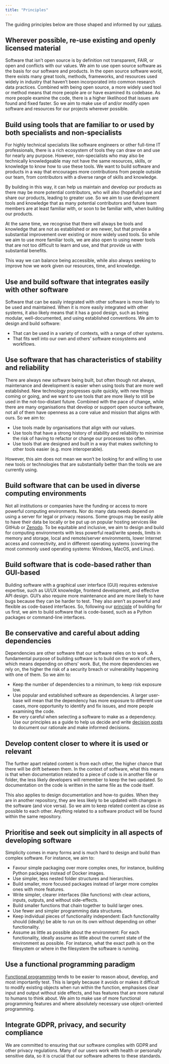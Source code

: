 ```yaml
---
title: "Principles"
---
```


The guiding principles below are those shaped and informed by our
[values](index.qmd#values).

## Wherever possible, re-use existing and openly licensed material

Software that isn't open source is by definition not transparent, FAIR,
or open and conflicts with our values. We aim to use open source
software as the basis for our software and products. In the open source
software world, there exists many great tools, methods, frameworks, and
resources used widely in industry that haven't been incorporated into
common research data practices. Combined with being open source, a more
widely used tool or method means that more people are or have examined
its codebase. As more people examine the code, there is a higher
likelihood that issues are found and fixed faster. So we aim to make use
of and/or modify open software and resources for our projects wherever
possible.

## Build using tools that are familiar to or used by both specialists and non-specialists

For highly technical specialists like software engineers or other
full-time IT professionals, there is a rich ecosystem of tools they can
draw on and use for nearly any purpose. However, non-specialists who may
also be technically knowledgeable may not have the same resources,
skills, or knowledge to know how to use these tools. We want to build
software and products in a way that encourages more contributions from
people outside our team, from contributors with a diverse range of
skills and knowledge.

By building in this way, it can help us maintain and develop our
products as there may be more potential contributors, who will also
(hopefully) use and share our products, leading to greater use. So we
aim to use development tools and knowledge that as many potential
contributors and future team members are at least familiar with, or soon
to be familiar with, when building our products.

At the same time, we recognise that there will always be tools and
knowledge that are not as established or are newer, but that provide a
substantial improvement over existing or more widely used tools. So
while we aim to use more familiar tools, we are also open to using newer
tools that are not too difficult to learn and use, and that provide us
with substantial benefits.

This way we can balance being accessible, while also always seeking to
improve how we work given our resources, time, and knowledge.

## Use and build software that integrates easily with other software

Software that can be easily integrated with other software is more
likely to be used and maintained. When it is more easily integrated with
other systems, it also likely means that it has a good design, such as
being modular, well-documented, and using established conventions. We
aim to design and build software:

-   That can be used in a variety of contexts, with a range of other
    systems.
-   That fits well into our own and others' software ecosystems and
    workflows.

## Use software that has characteristics of stability and reliability

There are always new software being built, but often though not always,
maintenance and development is easier when using tools that are more
well established. New technology progresses quite quickly, with new
things coming or going, and we want to use tools that are more likely to
still be used in the not-too-distant future. Combined with the pace of
change, while there are many organisations that develop or support open
source software, not all of them have openness as a core value and
mission that aligns with ours. So we aim to:

-   Use tools made by organisations that align with our values.
-   Use tools that have a strong history of stability and reliability to
    minimise the risk of having to refactor or change our processes too
    often.
-   Use tools that are designed and built in a way that makes switching
    to other tools easier (e.g. more interoperable).

However, this aim does not mean we won't be looking for and willing to
use new tools or technologies that are substantially better than the
tools we are currently using.

## Build software that can be used in diverse computing environments

Not all institutions or companies have the funding or access to more
powerful computing environments. Nor do many data needs depend on using
a server for legal or privacy reasons. Some groups may be easily able to
have their data be locally or be put up on popular hosting services like
GitHub or [Zenodo](https://zenodo.org/). To be equitable and inclusive,
we aim to design and build for computing environments with less powerful
read/write speeds, limits in memory and storage, local and remote/server
environments, lower Internet access and connectivity, and in different
operating systems (covering the most commonly used operating systems:
Windows, MacOS, and Linux).

## Build software that is code-based rather than GUI-based

Building software with a graphical user interface (GUI) requires
extensive expertise, such as UI/UX knowledge, frontend development, and
effective API design. GUI's also require more maintenance and are more
likely to have bugs because they can be harder to test. They also aren't
as powerful and flexible as code-based interfaces. So, following our
[principle](/organisation/contribution.qmd) of building for us first, we
aim to build software that is code-based, such as a Python packages or
command-line interfaces.

## Be conservative and careful about adding dependencies

Dependencies are other software that our software relies on to work. A
fundamental purpose of building software is to build on the work of
others, which means depending on others' work. But, the more
dependencies we rely on, the higher the risk of a security breach or
vulnerability happening with one of them. So we aim to:

-   Keep the number of dependencies to a minimum, to keep risk exposure
    low.
-   Use popular and established software as dependencies. A larger
    user-base will mean that the dependency has more exposure to
    different use cases, more opportunity to identify and fix issues,
    and more people examining the code.
-   Be very careful when selecting a software to make as a dependency.
    Use our principles as a guide to help us decide and write [decision
    posts](https://decisions.seedcase-project.org) to document our
    rationale and make informed decisions.

## Develop content closer to where it is used or relevant

The further apart related content is from each other, the higher chance
that there will be drift between them. In the context of software, what
this means is that when documentation related to a piece of code is in
another file or folder, the less likely developers will remember to keep
the two updated. So documentation on the code is written in the same
file as the code itself.

This also applies to design documentation and how-to guides. When they
are in another repository, they are less likely to be updated with
changes in the software (and vice versa). So we aim to keep related
content as close as possible to each other. Anything related to a
software product will be found within the same repository.

## Prioritise and seek out simplicity in all aspects of developing software

Simplicity comes in many forms and is much hard to design and build than
complex software. For instance, we aim to:

-   Favour simple packaging over more complex ones, for instance,
    building Python packages instead of Docker images.
-   Use simpler, less nested folder structures and hierarchies.
-   Build smaller, more focused packages instead of larger more complex
    ones with more features.
-   Write simpler, clearer interfaces (like functions) with clear
    actions, inputs, outputs, and without side-effects.
-   Build smaller functions that chain together to build larger ones.
-   Use fewer and simpler programming data structures.
-   Keep individual pieces of functionality independent: Each
    functionality should (ideally) be able to run on its own without
    depending on other functionality.
-   Assume as little as possible about the environment: For each
    functionality, ideally assume as little about the current state of
    the environment as possible. For instance, what the exact path is on
    the filesystem or where in the filesystem the software is running.

## Use a functional programming paradigm

[Functional
programming](https://en.wikipedia.org/wiki/Functional_programming) tends
to be easier to reason about, develop, and most importantly test. This
is largely because it avoids or makes it difficult to modify existing
objects when run within the function, emphasises clear input and output
without side effects, and has features that are more natural to humans
to think about. We aim to make use of more functional programming
features and where absolutely necessary use object-oriented programming.

## Integrate GDPR, privacy, and security compliance

We are committed to ensuring that our software complies with GDPR and
other privacy regulations. Many of our users work with health or
personally sensitive data, so it is crucial that our software adheres to
these standards.
